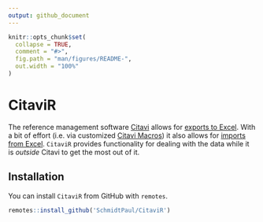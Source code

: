 ```yaml
---
output: github_document
---
```


```r
knitr::opts_chunk$set(
  collapse = TRUE,
  comment = "#>",
  fig.path = "man/figures/README-",
  out.width = "100%"
)
```

# CitaviR

<!-- badges: start -->
<!-- badges: end -->

The reference management software [Citavi](https://www.citavi.com/de) allows for [exports to Excel](https://www1.citavi.com/sub/manual6/en/index.html?exporting_to_excel.html). With a bit of effort (i.e. via customized [Citavi Macros](https://www1.citavi.com/sub/manual6/en/index.html?add_on_display_macros.html)) it also allows for [imports from Excel](https://github.com/Citavi/Macros/blob/master/CIM%20Import/CIM007%20Import%20arbitrary%20data%20from%20Microsoft%20Excel%20into%20custom%20fields%20of%20existing%20references%20by%20short%20title/readme.de.md). `CitaviR` provides functionality for dealing with the data while it is *outside* Citavi to get the most out of it. 

## Installation

You can install `CitaviR` from GitHub with `remotes`.

```r
remotes::install_github('SchmidtPaul/CitaviR')
```


<!-- You can install the released version of CitaviR from [CRAN](https://CRAN.R-project.org) with: -->

<!-- ``` r -->
<!-- install.packages("CitaviR") -->
<!-- ``` -->

<!-- ## Example -->

<!-- This is a basic example which shows you how to solve a common problem: -->

<!-- ```{r example} -->
<!-- library(CitaviR) -->
<!-- ## basic example code -->
<!-- ``` -->
